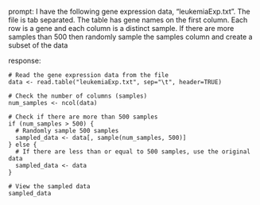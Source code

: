 prompt:
I have the following gene expression data, "leukemiaExp.txt". The file is tab separated. The table has gene names on the first column. Each row is a gene and each column is a distinct sample.  If there are more samples than 500 then randomly sample the samples column and create a subset of the data

response:
```
# Read the gene expression data from the file
data <- read.table("leukemiaExp.txt", sep="\t", header=TRUE)

# Check the number of columns (samples)
num_samples <- ncol(data)

# Check if there are more than 500 samples
if (num_samples > 500) {
  # Randomly sample 500 samples
  sampled_data <- data[, sample(num_samples, 500)]
} else {
  # If there are less than or equal to 500 samples, use the original data
  sampled_data <- data
}

# View the sampled data
sampled_data
```
